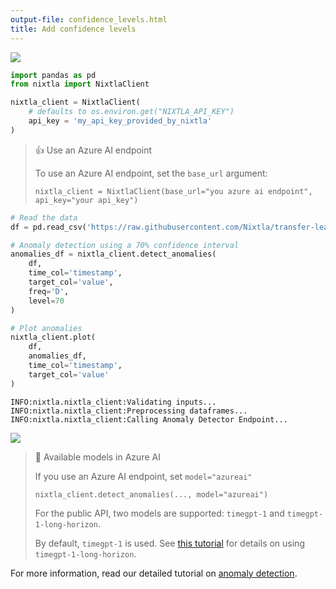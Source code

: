 ```yaml
---
output-file: confidence_levels.html
title: Add confidence levels
---
```



[![](https://colab.research.google.com/assets/colab-badge.svg)](https://colab.research.google.com/github/Nixtla/nixtla/blob/main/nbs/docs/capabilities/anomaly-detection/04_confidence_levels.ipynb)

```python
import pandas as pd
from nixtla import NixtlaClient
```


```python
nixtla_client = NixtlaClient(
    # defaults to os.environ.get("NIXTLA_API_KEY")
    api_key = 'my_api_key_provided_by_nixtla'
)
```

> 👍 Use an Azure AI endpoint
>
> To use an Azure AI endpoint, set the `base_url` argument:
>
> `nixtla_client = NixtlaClient(base_url="you azure ai endpoint", api_key="your api_key")`

```python
# Read the data
df = pd.read_csv('https://raw.githubusercontent.com/Nixtla/transfer-learning-time-series/main/datasets/peyton_manning.csv')

# Anomaly detection using a 70% confidence interval
anomalies_df = nixtla_client.detect_anomalies(
    df, 
    time_col='timestamp', 
    target_col='value', 
    freq='D',
    level=70
)

# Plot anomalies
nixtla_client.plot(
    df, 
    anomalies_df,
    time_col='timestamp', 
    target_col='value'
)
```

``` text
INFO:nixtla.nixtla_client:Validating inputs...
INFO:nixtla.nixtla_client:Preprocessing dataframes...
INFO:nixtla.nixtla_client:Calling Anomaly Detector Endpoint...
```

![](/nixtla/docs/capabilities/anomaly-detection/04_confidence_levels_files/figure-markdown_strict/cell-5-output-2.png)

> 📘 Available models in Azure AI
>
> If you use an Azure AI endpoint, set `model="azureai"`
>
> `nixtla_client.detect_anomalies(..., model="azureai")`
>
> For the public API, two models are supported: `timegpt-1` and
> `timegpt-1-long-horizon`.
>
> By default, `timegpt-1` is used. See [this
> tutorial](https://docs.nixtla.io/docs/tutorials-long_horizon_forecasting)
> for details on using `timegpt-1-long-horizon`.

For more information, read our detailed tutorial on [anomaly
detection](https://docs.nixtla.io/docs/tutorials/anomaly_detection).

